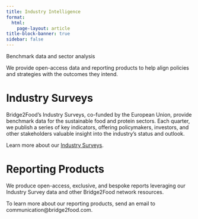 ```yaml
---
title: Industry Intelligence
format: 
  html:
    page-layout: article
title-block-banner: true
sidebar: false
---
```


::: fs-1
Benchmark data and sector analysis
:::

::: fs-4
We provide open-access data and reporting products to help align policies and strategies with the outcomes they intend.
:::

# Industry Surveys

Bridge2Food's Industry Surveys, co-funded by the European Union, provide benchmark data for the sustainable food and protein sectors. Each quarter, we publish a series of key indicators, offering policymakers, investors, and other stakeholders valuable insight into the industry's status and outlook.


Learn more about our [Industry Surveys](surveys/index.qmd). 

# Reporting Products

We produce open-access, exclusive, and bespoke reports leveraging our Industry Survey data and other Bridge2Food network resources. 

To learn more about our reporting products, send an email to communication@bridge2food.com.

